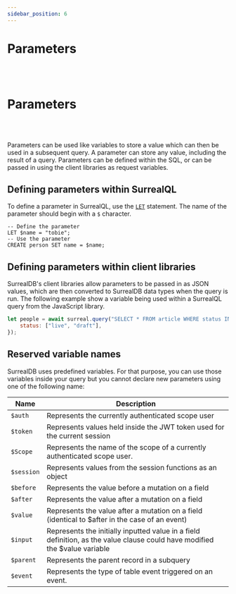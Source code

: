 ```yaml
---
sidebar_position: 6
---
```


# Parameters

<br /><br />

# Parameters

<br /><br />

Parameters can be used like variables to store a value which can then be used in a subsequent query. A parameter can store any value, including the result of a query. Parameters can be defined within the SQL, or can be passed in using the client libraries as request variables.

## Defining parameters within SurrealQL

To define a parameter in SurrealQL, use the [`LET`](../surrealql/statements/let) statement. The name of the parameter should begin with a `$` character.

```surql
-- Define the parameter
LET $name = "tobie";
-- Use the parameter
CREATE person SET name = $name;
```

## Defining parameters within client libraries
SurrealDB's client libraries allow parameters to be passed in as JSON values, which are then converted to SurrealDB data types when the query is run. The following example show a variable being used within a SurrealQL query from the JavaScript library.

```javascript
let people = await surreal.query("SELECT * FROM article WHERE status INSIDE $status", {
	status: ["live", "draft"],
});
```

## Reserved variable names
SurrealDB uses predefined variables. For that purpose, you can use those variables inside your query but you cannot declare new parameters using one of the following name:

<table>
    <thead>
        <tr>
            <th colspan="2">Name</th>
            <th>Description</th>
        </tr>
    </thead>  
    <tbody>
        <tr>
            <td colspan="2">
                <code>$auth</code>
            </td>
            <td>
            Represents the currently authenticated scope user
            </td>
        </tr>
        <tr>
            <td colspan="2">
                <code>$token</code>
            </td>
            <td>
                Represents values held inside the JWT token used for the current session
            </td>
        </tr>
        <tr>
            <td colspan="2">
                <code>$Scope</code>
            </td>
            <td>
                Represents the name of the scope of a currently authenticated scope user.
            </td>
        </tr>
        <tr>
            <td colspan="2">
                <code>$session</code>
            </td>
            <td>
                Represents values from the session functions as an object
            </td>
        </tr>
        <tr>
            <td colspan="2">
                <code>$before</code>
            </td>
            <td>
                Represents the value before a mutation on a field
            </td>
        </tr>
        <tr>
            <td colspan="2">
                <code>$after</code>
            </td>
            <td>
                Represents the value after a mutation on a field
            </td>
        </tr>
        <tr>
            <td colspan="2">
                <code>$value</code>
            </td>
            <td>
                Represents the value after a mutation on a field (identical to $after in the case of an event)
            </td>
        </tr>
        <tr>
            <td colspan="2">
                <code>$input</code>
            </td>
            <td>
                Represents the initially inputted value in a field definition, as the value clause could have modified the $value variable
            </td>
        </tr>
        <tr>
            <td colspan="2">
                <code>$parent</code>
            </td>
            <td>
                Represents the parent record in a subquery
            </td>
        </tr>
         <tr>
            <td colspan="2">
                <code>$event</code>
            </td>
            <td>
                Represents the type of table event triggered on an event.
            </td>
        </tr>
    </tbody>
</table>